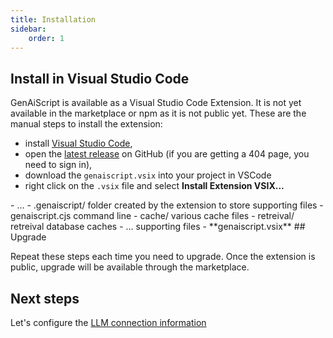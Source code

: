 ```yaml
---
title: Installation
sidebar:
    order: 1
---
```


## Install in Visual Studio Code

GenAiScript is available as a Visual Studio Code Extension. It is not yet available in the marketplace or npm as it is not public yet. These are the manual steps to install the extension:

-   install [Visual Studio Code](https://code.visualstudio.com/Download),
-   open the [latest release](https://github.com/microsoft/genaiscript/releases/latest/) on GitHub (if you are getting a 404 page, you need to sign in),
-   download the `genaiscript.vsix` into your project in VSCode
-   right click on the `.vsix` file and select **Install Extension VSIX...**

<FileTree>
-  ...
-  .genaiscript/ folder created by the extension to store supporting files
    -  genaiscript.cjs command line
    -  cache/ various cache files
    -  retreival/ retreival database caches
    -  ... supporting files
-   **genaiscript.vsix**

</FileTree>
## Upgrade

Repeat these steps each time you need to upgrade. Once the extension is public, upgrade
will be available through the marketplace.

## Next steps

Let's configure the [LLM connection information](/genaiscript/getting-started/configuration)